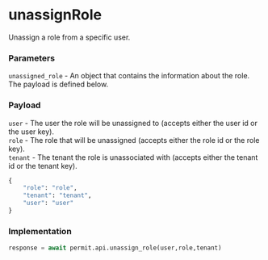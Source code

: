 # unassignRole

Unassign a role from a specific user.

### Parameters

`unassigned_role` - An object that contains the information about the role. The payload is defined below.<br/>

### Payload

`user` - The user the role will be unassigned to (accepts either the user id or the user key).<br/>
`role` - The role that will be unassigned (accepts either the role id or the role key).<br/>
`tenant` - The tenant the role is unassociated with (accepts either the tenant id or the tenant key).<br/>

```python
{
	"role": "role",
	"tenant": "tenant",
	"user": "user"
}
```

### Implementation

```python
response = await permit.api.unassign_role(user,role,tenant)
```
